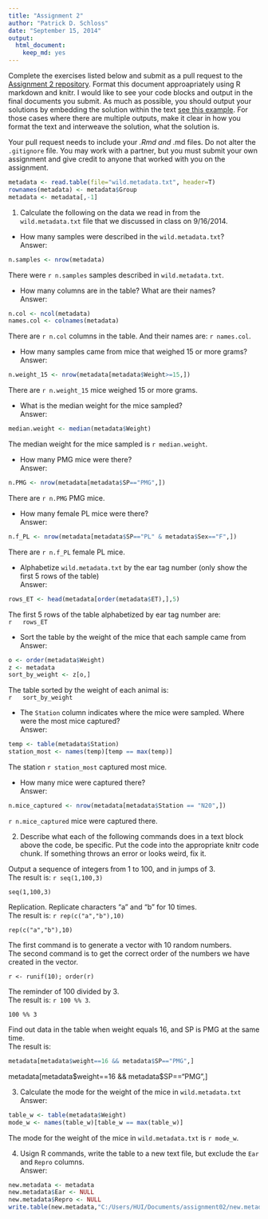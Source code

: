 ```yaml
---
title: "Assignment 2"
author: "Patrick D. Schloss"
date: "September 15, 2014"
output:
  html_document:
    keep_md: yes
---
```


Complete the exercises listed below and submit as a pull request to the [Assignment 2 repository](http://www.github.com/microbialinformatics/assignment02).  Format this document approapriately using R markdown and knitr. I would like to see your code blocks and output in the final documents you submit. As much as possible, you should output your solutions by embedding the solution within the text [see this example](https://github.com/microbialinformatics/assignment02/blob/master/example.Rmd). For those cases where there are multiple outputs, make it clear in how you format the text and interweave the solution, what the solution is.

Your pull request needs to include your *.Rmd and *.md files. Do not alter the `.gitignore` file. You may work with a partner, but you must submit your own assignment and give credit to anyone that worked with you on the assignment.

```r
metadata <- read.table(file="wild.metadata.txt", header=T)
rownames(metadata) <- metadata$Group
metadata <- metadata[,-1]
```

1.  Calculate the following on the data we read in from the `wild.metadata.txt` file that we discussed in class on 9/16/2014.

  * How many samples were described in the `wild.metadata.txt`?   
  Answer:   
  ```r
n.samples <- nrow(metadata)
```  
     
There were `r n.samples` samples described in `wild.metadata.txt`.
  
  * How many columns are in the table? What are their names?     
  Answer:    
  ```r
n.col <- ncol(metadata)
names.col <- colnames(metadata)

```
     
There are `r n.col` columns in the table. And their names are: `r names.col`.
    
  * How many samples came from mice that weighed 15 or more grams?     
  Answer:   
  ```r
n.weight_15 <- nrow(metadata[metadata$Weight>=15,])

```
     
There are `r n.weight_15` mice weighed 15 or more grams.
  
  * What is the median weight for the mice sampled?     
  Answer:    
  ```r
median.weight <- median(metadata$Weight)

```
    
The median weight for the mice sampled is `r median.weight`.
  
  * How many PMG mice were there?    
  Answer:    
  ```r
n.PMG <- nrow(metadata[metadata$SP=="PMG",])

```
   
There are `r n.PMG` PMG mice.
  
  
  * How many female PL mice were there?      
  Answer:    
  ```r
n.f_PL <- nrow(metadata[metadata$SP=="PL" & metadata$Sex=="F",])

``` 
     
There are `r n.f_PL` female PL mice.
  
  
  * Alphabetize `wild.metadata.txt` by the ear tag number (only show the first 5 rows of the table)      
  Answer:    
  ```r
rows_ET <- head(metadata[order(metadata$ET),],5)

```
     
The first 5 rows of the table alphabetized by ear tag number are:   
    ```r
  rows_ET
 ```

  
  * Sort the table by the weight of the mice that each sample came from    
Answer:    
  
```r
o <- order(metadata$Weight)
z <- metadata
sort_by_weight <- z[o,]


```
     
  The table sorted by the weight of each animal is:   
    ```r
  sort_by_weight
 ```


  * The `Station` column indicates where the mice were sampled. Where were the most mice captured?    
Answer: 
  
```r
temp <- table(metadata$Station)
station_most <- names(temp)[temp == max(temp)]

```
     
 The station `r station_most` captured most mice.

  * How many mice were captured there?     
Answer:     
```r
n.mice_captured <- nrow(metadata[metadata$Station == "N20",])

```
    
`r n.mice_captured` mice were captured there.



2.	Describe what each of the following commands does in a text block above the code, be specific. Put the code into the appropriate knitr code chunk. If something throws an error or looks weird, fix it.

     
Output a sequence of integers from 1 to 100, and in jumps of 3.     
The result is:  `r seq(1,100,3)`

```
seq(1,100,3)
```
     

Replication. Replicate characters “a” and “b” for 10 times.    
The result is: `r rep(c("a","b"),10)`
```
rep(c("a","b"),10)
```
     

The first command is to generate a vector with 10 random numbers.      
The second command is to get the correct order of the numbers we have created in the vector. 
```
r <- runif(10); order(r)
```
      

The reminder of 100 divided by 3.     
The result is: `r 100 %% 3`.
```
100 %% 3
```
      
      
Find out data in the table when weight equals 16, and SP is PMG at the same time.   
The result is:
```r
metadata[metadata$weight==16 && metadata$SP=="PMG",]
```
metadata[metadata$weight==16 && metadata$SP=="PMG",]

     

3.	Calculate the mode for the weight of the mice in `wild.metadata.txt`    
Answer:    
```r
table_w <- table(metadata$Weight)
mode_w <- names(table_w)[table_w == max(table_w)]

```
      
The mode for the weight of the mice in `wild.metadata.txt` is `r mode_w`.


4.	Usign R commands, write the table to a new text file, but exclude the `Ear` and `Repro` columns.   
Answer:    
```r
new.metadata <- metadata
new.metadata$Ear <- NULL
new.metadata$Repro <- NULL
write.table(new.metadata,"C:/Users/HUI/Documents/assignment02/new.metadata.txt",sep="\t")

```

